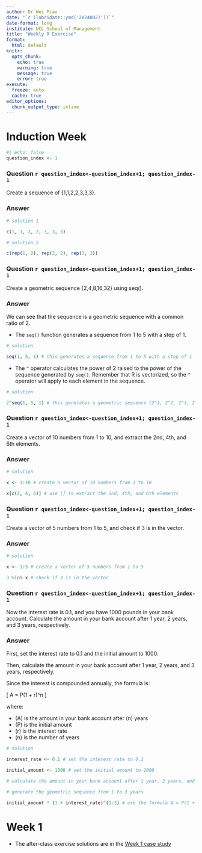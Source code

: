```yaml
---
author: Dr Wei Miao
date: "`r (lubridate::ymd('20240927'))`"
date-format: long
institute: UCL School of Management
title: "Weekly R Exercise"
format: 
  html: default
knitr:
  opts_chunk:
    echo: true
    warning: true
    message: true
    error: true
execute: 
  freeze: auto
  cache: true
editor_options: 
  chunk_output_type: inline
---
```


# Induction Week

```r
#| echo: false
question_index <- 1
```


::: {.content-visible when-format='html'}

::: {.panel-tabset}

### **Question `r question_index<-question_index+1; question_index-1`**
Create a sequence of {1,1,2,2,3,3,3}.

### Answer

```r
# solution 1

c(1, 1, 2, 2, 3, 3, 3)

# solution 2

c(rep(1, 2), rep(2, 2), rep(3, 3))

```

:::

:::

::: {.content-visible when-format='html'}

::: {.panel-tabset}

### **Question `r question_index<-question_index+1; question_index-1`**
Create a geometric sequence {2,4,8,16,32} using seq().

### Answer

We can see that the sequence is a geometric sequence with a common ratio of 2.

- The `seq()` function generates a sequence from 1 to 5 with a step of 1.

```r

# solution

seq(1, 5, 1) # this generates a sequence from 1 to 5 with a step of 1

```

- The `^` operator calculates the power of 2 raised to the power of the sequence generated by `seq()`. Remember that R is vectorized, so the `^` operator will apply to each element in the sequence.

```r

# solution

2^seq(1, 5, 1) # this generates a geometric sequence {2^1, 2^2, 2^3, 2^4, 2^5}

```


:::

:::

::: {.content-visible when-format='html'}

::: {.panel-tabset}

### **Question `r question_index<-question_index+1; question_index-1`**
Create a vector of 10 numbers from 1 to 10, and extract the 2nd, 4th, and 6th elements.

### Answer

```r

# solution

x <- 1:10 # create a vector of 10 numbers from 1 to 10

x[c(2, 4, 6)] # use [] to extract the 2nd, 4th, and 6th elements

```

:::

:::

::: {.content-visible when-format='html'}

::: {.panel-tabset}

### **Question `r question_index<-question_index+1; question_index-1`**
Create a vector of 5 numbers from 1 to 5, and check if 3 is in the vector.

### Answer

```r

# solution

x <- 1:5 # create a vector of 5 numbers from 1 to 5

3 %in% x # check if 3 is in the vector

```

:::

:::

::: {.content-visible when-format='html'}

::: {.panel-tabset}

### **Question `r question_index<-question_index+1; question_index-1`**
Now the interest rate is 0.1, and you have 1000 pounds in your bank account. Calculate the amount in your bank account after 1 year, 2 years, and 3 years, respectively.

### Answer

First, set the interest rate to 0.1 and the initial amount to 1000.

Then, calculate the amount in your bank account after 1 year, 2 years, and 3 years, respectively.

Since the interest is compounded annually, the formula is:

\[
A = P(1 + r)^n
\]

where:

- \(A\) is the amount in your bank account after \(n\) years
- \(P\) is the initial amount
- \(r\) is the interest rate
- \(n\) is the number of years



```r

# solution

interest_rate <- 0.1 # set the interest rate to 0.1

initial_amount <- 1000 # set the initial amount to 1000

# calculate the amount in your bank account after 1 year, 2 years, and 3 years, respectively

# generate the geometric sequence from 1 to 3 years

initial_amount * (1 + interest_rate)^(1:3) # use the formula A = P(1 + r)^n

```

:::

:::

# Week 1

- The after-class exercise solutions are in the [Week 1 case study](Case-ProfitabilityAnalysis.qmd)